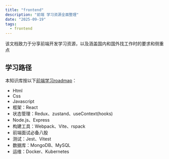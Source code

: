```yaml
---
title: "frontend"
description: "前端 学习资源全面整理"
date: "2025-09-19"
tags:
  - frontend
---
```


该文档致力于分享前端开发学习资源，以及涵盖国内和国外找工作时的要求和侧重点

## 学习路径

本知识库按以下[前端学习roadmap](https://roadmap.sh/frontend)：

- Html
- Css
- Javascript
- 框架：React
- 状态管理：Redux、zustand、useContext(hooks)
- Node.js、Express
- 构建工具：Webpack、Vite、rspack
- 前端面试必备八股
- 测试：Jest、Vitest
- 数据库：MongoDB、MySQL
- 运维：Docker、Kubernetes